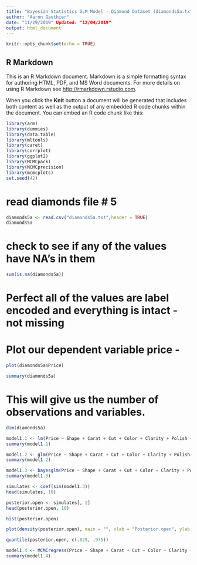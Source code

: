 ---
title: "Bayesian Statistics GLM Model - Diamond Dataset (diamonds5a.txt) - Aaron Gauthier"
author: "Aaron Gauthier"
date: "11/29/2019" Updated: "12/04/2019"
output: html_document
---

```{r setup, include=FALSE}
knitr::opts_chunk$set(echo = TRUE)
```

## R Markdown

This is an R Markdown document. Markdown is a simple formatting syntax for authoring HTML, PDF, and MS Word documents. For more details on using R Markdown see <http://rmarkdown.rstudio.com>.

When you click the **Knit** button a document will be generated that includes both content as well as the output of any embedded R code chunks within the document. You can embed an R code chunk like this:

```{r message=FALSE, warning=FALSE}
library(arm)
library(dummies)
library(data.table)
library(mltools)
library(caret)
library(corrplot)
library(ggplot2)
library(MCMCpack)
library(MCMCprecision)
library(mcmcplots)
set.seed(42)
```

# read diamonds file # 5

```{r message=FALSE, warning=FALSE}
diamonds5a <- read.csv("diamonds5a.txt",header = TRUE)
diamonds5a
```


# check to see if any of the values have NA's in them

```{r}
sum(is.na(diamonds5a))
```
# Perfect all of the values are label encoded and everything is intact - not missing
# Plot our dependent variable price - 

```{r}
plot(diamonds5a$Price)
```


```{r}
summary(diamonds5a)
```
# This will give us the number of observations and variables.
```{r}
dim(diamonds5a)
```

```{r}
model1.1 <- lm(Price ~ Shape + Carat + Cut + Color + Clarity + Polish + Symmetry, data = diamonds5a)
summary(model1.1)
```

```{r}
model1.2 <- glm(Price ~ Shape + Carat + Cut + Color + Clarity + Polish + Symmetry, data = diamonds5a)
summary(model1.2)
```


```{r}
model1.3 <- bayesglm(Price ~ Shape + Carat + Cut + Color + Clarity + Polish + Symmetry, data = diamonds5a)
summary(model1.3)

```

```{r}
simulates <- coef(sim(model1.3))
head(simulates, 10)
```

```{r}
posterior.open <- simulates[, 2]
head(posterior.open, 10)
```

```{r}
hist(posterior.open)
```

```{r}
plot(density(posterior.open), main = "", xlab = "Posterior.open", ylab = "Density")
```

```{r}
quantile(posterior.open, c(.025, .975))
```

```{r}
model1.4 <- MCMCregress(Price ~ Shape + Carat + Cut + Color + Clarity + Polish + Symmetry, data = diamonds5a, burnin = 3000, mcmc = 10000, thin = 1, verbose = 0, seed = 42, beta.start = NA)
summary(model1.4)
```









